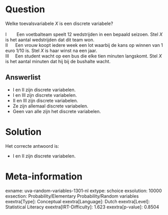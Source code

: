 Question
========

Welke toevalsvariabele *X* is een discrete variabele?\
\
I        Een voetbalteam speelt 12 wedstrijden in een bepaald seizoen.
Stel *X* is het aantal wedstrijden dat dit team won.\
II      Een vrouw koopt iedere week een lot waarbij de kans op winnen
van 1 euro 1/10 is. Stel *X* is haar winst na een jaar.\
III     Een student wacht op een bus die elke tien minuten langskomt.
Stel *X* is het aantal minuten dat hij bij de bushalte wacht.

Answerlist
----------

* I en II zijn discrete variabelen.
* I en III zijn discrete variabelen.
* II en III zijn discrete variabelen.
* Ze zijn allemaal discrete variabelen.
* Geen van alle zijn het discrete variabelen.

Solution
========

Het correcte antwoord is: 

* I en II zijn discrete variabelen.

Meta-information
================
exname: uva-random-variables-1301-nl
extype: schoice
exsolution: 10000
exsection: Probability/Elementary Probability/Random variables
exextra[Type]: Conceptual
exextra[Language]: Dutch
exextra[Level]: Statistical Literacy
exextra[IRT-Difficulty]: 1.623
exextra[p-value]: 0.8504

